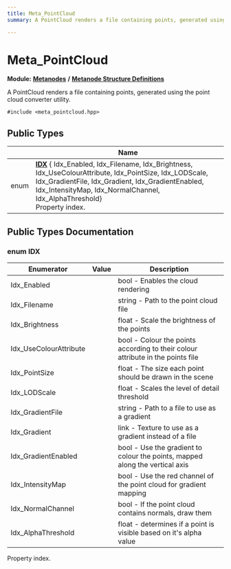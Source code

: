 ```yaml
---
title: Meta_PointCloud
summary: A PointCloud renders a file containing points, generated using the point cloud converter utility. 

---
```


# Meta_PointCloud

**Module:** **[Metanodes](../Modules/group__api__metanodes.mdx)** **/** **[Metanode Structure Definitions](../Modules/group__api__metadefs.mdx)**



A PointCloud renders a file containing points, generated using the point cloud converter utility. 


`#include <meta_pointcloud.hpp>`

## Public Types

|                | Name           |
| -------------- | -------------- |
| enum| **[IDX](../Classes/struct_meta___point_cloud.mdx#enum-idx)** { Idx_Enabled, Idx_Filename, Idx_Brightness, Idx_UseColourAttribute, Idx_PointSize, Idx_LODScale, Idx_GradientFile, Idx_Gradient, Idx_GradientEnabled, Idx_IntensityMap, Idx_NormalChannel, Idx_AlphaThreshold}<br />Property index.  |

## Public Types Documentation

### enum IDX

| Enumerator | Value | Description |
| ---------- | ----- | ----------- |
| Idx_Enabled | | bool - Enables the cloud rendering   |
| Idx_Filename | | string - Path to the point cloud file   |
| Idx_Brightness | | float - Scale the brightness of the points   |
| Idx_UseColourAttribute | | bool - Colour the points according to their colour attribute in the points file   |
| Idx_PointSize | | float - The size each point should be drawn in the scene   |
| Idx_LODScale | | float - Scales the level of detail threshold   |
| Idx_GradientFile | | string - Path to a file to use as a gradient   |
| Idx_Gradient | | link - Texture to use as a gradient instead of a file   |
| Idx_GradientEnabled | | bool - Use the gradient to colour the points, mapped along the vertical axis   |
| Idx_IntensityMap | | bool - Use the red channel of the point cloud for gradient mapping   |
| Idx_NormalChannel | | bool - If the point cloud contains normals, draw them   |
| Idx_AlphaThreshold | | float - determines if a point is visible based on it's alpha value   |



Property index. 

